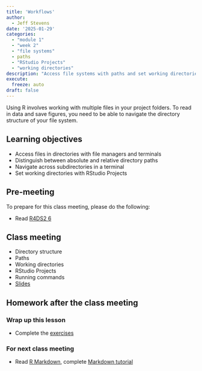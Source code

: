 ```yaml
---
title: 'Workflows'
author:
  - Jeff Stevens
date: '2025-01-29'
categories: 
  - "module 1"
  - "week 2"
  - "file systems"
  - paths
  - "RStudio Projects"
  - "working directories"
description: "Access file systems with paths and set working directories with RStudio Projects"
execute:
  freeze: auto
draft: false
---
```


Using R involves working with multiple files in your project folders. To read in data and save figures, you need to be able to navigate the directory structure of your file system. 

## Learning objectives

* Access files in directories with file managers and terminals
* Distinguish between absolute and relative directory paths
* Navigate across subdirectories in a terminal
* Set working directories with RStudio Projects

## Pre-meeting

To prepare for this class meeting, please do the following:

* Read [R4DS2 6](https://r4ds.hadley.nz/workflow-scripts.html){target='_blank'}

## Class meeting

* Directory structure
* Paths
* Working directories
* RStudio Projects
* Running commands
* [Slides](../../slides/04_workflows.qmd){target="_blank"}

## Homework after the class meeting
### Wrap up this lesson

* Complete the [exercises](https://its-ianr-shiny.unl.edu/users/jstevens5/dpavir2025/04_workflows/){target='_blank'}

### For next class meeting

* Read [R Markdown](https://rmarkdown.rstudio.com/articles_intro.html), complete [Markdown tutorial](https://commonmark.org/help/tutorial/){target='_blank'}
